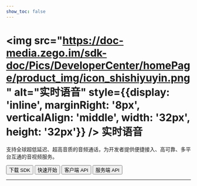 ```yaml
---
show_toc: false
---
```


# <img src="https://doc-media.zego.im/sdk-doc/Pics/DeveloperCenter/homePage/product_img/icon_shishiyuyin.png" alt="实时语音" style={{display: 'inline', marginRight: '8px', verticalAlign: 'middle', width: '32px', height: '32px'}} /> 实时语音

支持全球超低延迟、超高音质的音频通话，为开发者提供便捷接入、高可靠、多平台互通的音视频服务。

<Button primary-color="NavyBlue" target="_blank" href="./../client-sdk/download-sdk.mdx">下载 SDK</Button>
<Button primary-color="NavyBlue" target="_blank" href="./../quick-start/implementing-voice-call.mdx">快速开始</Button>
<Button primary-color="NavyBlue" target="_blank" href="/real-time-voice-api/overview">客户端 API</Button>
<Button primary-color="NavyBlue" target="_blank" href="/real-time-voice-server/api-reference/overview">服务端 API</Button>

---

<Steps titleSite="h3">
  <Step title="产品介绍" icon="https://doc-media.zego.im/sdk-doc/Pics/Express/overview_catalog/icon_documentation_jianjie.png">
    <FeatureList
      features={        [
                {
                        "title": "概述",
                        "link": "/real-time-voice-android/introduction/overview"
                },
                {
                        "title": "产品功能",
                        "link": "/real-time-voice-android/introduction/product-feature-list"
                },
                {
                        "title": "实时语音价格说明",
                        "link": "/real-time-voice-android/introduction/pricing/rtc"
                },
                {
                        "title": "服务端混流价格说明",
                        "link": "/real-time-voice-android/introduction/pricing/server-side-stream-mixing"
                },
                {
                        "title": "CDN 直播价格说明",
                        "link": "/real-time-voice-android/introduction/pricing/cdn-live-streaming"
                },
                {
                        "title": "限制说明",
                        "link": "/real-time-voice-android/best-practice/restrictions"
                },
                {
                        "title": "实时音视频 SDK 与实时语音 SDK 差异",
                        "link": "/real-time-voice-android/introduction/difference-between-audio-and-video-sdk"
                }
        ]}
    />
  </Step>
  <Step title="快速开始" icon="https://doc-media.zego.im/sdk-doc/Pics/Express/overview_catalog/icon_documentation_kuaisukaishi.png">
    <FeatureList
      features={        [
                {
                        "title": "跑通示例源码",
                        "link": "/real-time-voice-android/quick-start/run-example-code"
                },
                {
                        "title": "集成 SDK",
                        "link": "/real-time-voice-android/quick-start/integrating-sdk"
                },
                {
                        "title": "实现音频通话",
                        "link": "/real-time-voice-android/quick-start/implementing-voice-call"
                },
                {
                        "title": "场景化音视频配置",
                        "link": "/real-time-voice-android/quick-start/scenario-based-audio-video-configuration"
                }
        ]}
    />
  </Step>
  <Step title="通信能力" icon="https://doc-media.zego.im/sdk-doc/Pics/Express/overview_catalog/icon_documentation_tongxun.png">
    <FeatureList
      type="基础"
      features={        [
                {
                        "title": "使用 Token 鉴权",
                        "link": "/real-time-voice-android/communication/using-token-authentication"
                },
                {
                        "title": "通话质量监测",
                        "link": "/real-time-voice-android/communication/monitor-stream-quality"
                },
                {
                        "title": "网络测速",
                        "link": "/real-time-voice-android/communication/testing-network"
                }
        ]}
    />
    <br/>
    <FeatureList
      type="进阶"
      features={        [
                {
                        "title": "多源采集",
                        "link": "/real-time-voice-android/communication/multi-source-capture"
                },
                {
                        "title": "同时推多路流",
                        "link": "/real-time-voice-android/communication/push-multiple-streams"
                },
                {
                        "title": "媒体补充增强信息（SEI）",
                        "link": "/real-time-voice-android/communication/sei"
                },
                {
                        "title": "流量控制",
                        "link": "/real-time-voice-android/communication/traffic-control"
                },
                {
                        "title": "云代理",
                        "link": "/real-time-voice-android/communication/cloud-proxy"
                },
                {
                        "title": "地理围栏",
                        "link": "/real-time-voice-android/communication/geofencing"
                },
                {
                        "title": "游戏语音",
                        "link": "/real-time-voice-android/communication/range-audio"
                },
                {
                        "title": "万人范围音视频",
                        "link": "/real-time-voice-android/communication/mass-scale-range-audio-video"
                },
                {
                        "title": "多人状态实时同步",
                        "link": "/real-time-voice-android/communication/sync-users-status"
                }
        ]}
    />
  </Step>
  <Step title="房间能力" icon="https://doc-media.zego.im/sdk-doc/Pics/Express/overview_catalog/icon_documentation_fangjian.png">
    <FeatureList
      type="基础"
      features={        [
                {
                        "title": "房间连接状态说明",
                        "link": "/real-time-voice-android/room/room-connection-status"
                },
                {
                        "title": "实时消息与信令",
                        "link": "/real-time-voice-android/room/messaging-and-signaling"
                }
        ]}
    />
    <br/>
    <FeatureList
      type="进阶"
      features={        [
                {
                        "title": "登录多房间",
                        "link": "/real-time-voice-android/room/multi-room-login"
                }
        ]}
    />
  </Step>
  <Step title="音频能力" icon="https://doc-media.zego.im/sdk-doc/Pics/Express/overview_catalog/icon_documentation_yinpin.png">
    <FeatureList
      type="基础"
      features={        [
                {
                        "title": "音频频谱与音量变化",
                        "link": "/real-time-voice-android/audio/sound-level-spectrum"
                },
                {
                        "title": "耳返与声道设置",
                        "link": "/real-time-voice-android/audio/headphone-monitor"
                },
                {
                        "title": "音频 3A 处理",
                        "link": "/real-time-voice-android/audio/audio-3a-processing"
                },
                {
                        "title": "变声/混响/立体声",
                        "link": "/real-time-voice-android/audio/audio-effects"
                }
        ]}
    />
    <br/>
    <FeatureList
      type="进阶"
      features={        [
                {
                        "title": "混音",
                        "link": "/real-time-voice-android/audio/audio-mixing"
                },
                {
                        "title": "场景化 AI 降噪",
                        "link": "/real-time-voice-android/audio/scenario-based-ai-noise-reduction"
                },
                {
                        "title": "自定义音频采集与渲染",
                        "link": "/real-time-voice-android/audio/custom-audio-capture-and-rendering"
                },
                {
                        "title": "自定义音频处理",
                        "link": "/real-time-voice-android/audio/audio-effects"
                },
                {
                        "title": "原始音频数据获取",
                        "link": "/real-time-voice-android/audio/get-audio-raw-data"
                },
                {
                        "title": "AI 变声",
                        "link": "/real-time-voice-android/audio/ai-voice-changer"
                }
        ]}
    />
  </Step>
  <Step title="直播能力" icon="https://doc-media.zego.im/sdk-doc/Pics/Express/overview_catalog/icon_documentation_zhibo.png">
    <FeatureList
      type="基础"
      features={        [
                {
                        "title": "混流",
                        "link": "/real-time-voice-android/live-streaming/stream-mixing"
                },
                {
                        "title": "使用 CDN 直播",
                        "link": "/real-time-voice-android/live-streaming/using-cdn-for-live-streaming"
                },
                {
                        "title": "CDN 推流鉴权",
                        "link": "/real-time-voice-android/live-streaming/cdn-stream-publishing-authentication"
                },
                {
                        "title": "通过 URL 拉流",
                        "link": "/real-time-voice-android/live-streaming/playing-stream-by-url"
                }
        ]}
    />
    <br/>
    <FeatureList
      type="进阶"
      features={        [
                {
                        "title": "超低延迟直播",
                        "link": "/real-time-voice-android/live-streaming/low-latency-live-streaming"
                },
                {
                        "title": "直推 CDN",
                        "link": "/real-time-voice-android/live-streaming/direct-to-cdn"
                }
        ]}
    />
  </Step>
  <Step title="其他能力" icon="https://doc-media.zego.im/sdk-doc/Pics/Express/overview_catalog/icon_documentation_xiaoxi_2.png">
    <FeatureList
      type="基础"
      features={        [
                {
                        "title": "媒体播放器",
                        "link": "/real-time-voice-android/other/media-player"
                },
                {
                        "title": "音效文件播放器",
                        "link": "/real-time-voice-android/other/audio-effect-player"
                },
                {
                        "title": "音视频录制",
                        "link": "/real-time-voice-android/other/local-media-recording"
                }
        ]}
    />
  </Step>
  <Step title="参考文档" icon="https://doc-media.zego.im/sdk-doc/Pics/Express/overview_catalog/icon_documentation_cankaowendang.png">
    <FeatureList
      features={      [
            {
                  "title": "客户端 API",
                  "link": "/real-time-voice-api/overview"
            },
            {
                  "title": "服务端 API",
                  "link": "/real-time-voice-server/api-reference/overview"
            },
            {
                  "title": "常见错误码",
                  "link": "/real-time-voice-ios/client-sdk/error-code"
            },
            {
                  "title": "常见问题",
                  "link": "/faq/overview"
            }
      ]}
    />
  </Step>
</Steps>